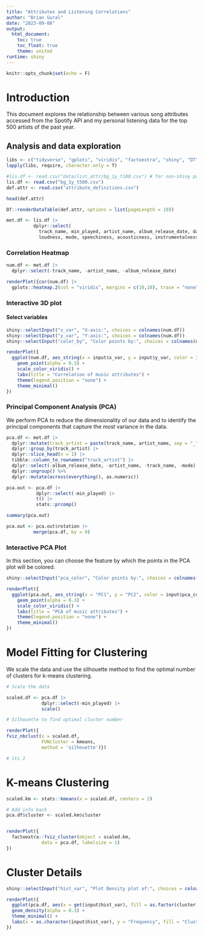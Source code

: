 ```yaml
---
title: "Attributes and Listening Correlations"
author: "Brian Gural"
date: "2023-09-08"
output:
  html_document:
    toc: true
    toc_float: true
    theme: united
runtime: shiny
---
```


```r
knitr::opts_chunk$set(echo = F)
```

# Introduction

This document explores the relationship between various song attributes accessed from the Spotify API and my personal listening data for the top 500 artists of the past year.

## Analysis and data exploration

```r
libs <- c("tidyverse", "gplots", "viridis", "factoextra", "shiny", "DT", "magrittr", "dplyr")
lapply(libs, require, character.only = T)
```

```r
#lis.df <- read.csv("data/list_attr/bg_1y_t100.csv") # for non-shiny paths
lis.df <- read.csv("bg_1y_t500.csv")
def.attr <- read.csv("attribute_definitions.csv")
```

```r
head(def.attr)

DT::renderDataTable(def.attr, options = list(pageLength = 10))

```

```r
met.df <- lis.df |> 
          dplyr::select(
            track_name, min_played, artist_name, album_release_date, danceability, energy, key,
            loudness, mode, speechiness, acousticness, instrumentalness, liveness, valence, tempo)
```

### Correlation Heatmap

```r
num.df <- met.df |> 
  dplyr::select(-track_name, -artist_name, -album_release_date) 

renderPlot({cor(num.df) |> 
  gplots::heatmap.2(col = "viridis", margins = c(10,10), trace = "none") })
```

### Interactive 3D plot

#### Select variables

```r
shiny::selectInput("x_var", "X-axis:", choices = colnames(num.df))
shiny::selectInput("y_var", "Y-axis:", choices = colnames(num.df))
shiny::selectInput("color_by", "Color points by:", choices = colnames(num.df))
```

```r
renderPlot({
  ggplot(num.df, aes_string(x = input$x_var, y = input$y_var, color = input$color_by)) +
    geom_point(alpha = 0.3) +
    scale_color_viridis() +
    labs(title = "Correlation of music attributes") +
    theme(legend.position = "none") +
    theme_minimal()
})

```

### Principal Component Analysis (PCA)

We perform PCA to reduce the dimensionality of our data and to identify the principal components that capture the most variance in the data.

```r
pca.df <- met.df |>  
  dplyr::mutate(track_artist = paste(track_name, artist_name, sep = "_")) |> 
  dplyr::group_by(track_artist) |> 
  dplyr::slice_head(n = 1) |> 
  tibble::column_to_rownames("track_artist") |> 
  dplyr::select(-album_release_date, -artist_name, -track_name, -mode)  %>%
  dplyr::ungroup() %>%
  dplyr::mutate(across(everything(), as.numeric))

pca.out <- pca.df |> 
           dplyr::select(-min_played) |> 
           t() |> 
           stats::prcomp() 

summary(pca.out)

pca.out <- pca.out$rotation |>
          merge(pca.df, by = 0)
```

### Interactive PCA Plot

In this section, you can choose the feature by which the points in the PCA plot will be colored.

```r
shiny::selectInput("pca_color", "Color points by:", choices = colnames(pca.df))
```

```r
renderPlot({
  ggplot(pca.out, aes_string(x = "PC1", y = "PC2", color = input$pca_color)) +
    geom_point(alpha = 0.3) +
    scale_color_viridis() +
    labs(title = "PCA of music attributes") +
    theme(legend.position = "none") +
    theme_minimal()
})
```

# Model Fitting for Clustering

We scale the data and use the silhouette method to find the optimal number of clusters for k-means clustering.

```r
# Scale the data

scaled.df <- pca.df |> 
             dplyr::select(-min_played) |> 
             scale()

# Silhouette to find optimal cluster number

renderPlot({
fviz_nbclust(x = scaled.df, 
             FUNcluster = kmeans,
             method = 'silhouette')})

# its 2
```

# K-means Clustering

```r
scaled.km <- stats::kmeans(x = scaled.df, centers = 2)

# Add info back 
pca.df$cluster <- scaled.km$cluster


renderPlot({
  factoextra::fviz_cluster(object = scaled.km,
             data = pca.df, labelsize = 1)
})
```

# Cluster Details

```r
shiny::selectInput("hist_var", "Plot Density plot of:", choices = colnames(pca.df))
```

```r
renderPlot({
  ggplot(pca.df, aes(x = get(input$hist_var), fill = as.factor(cluster))) +
  geom_density(alpha = 0.3) +
  theme_minimal() +
  labs(x = as.character(input$hist_var), y = "Frequency", fill = "Cluster")
})
```
